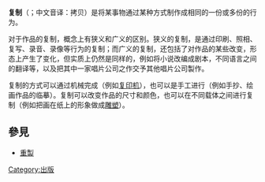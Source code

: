 {{Other uses|克隆 (消歧义)}}
{{unreferenced|time=2017-05-21T01:20:15+00:00}}
{{noteTA
| G1 = IT
| 1 = zh-cn:通过; zh-tw:透過; zh-hk:通過
}}

'''复制'''（{{lang-en|Copying}}；中文音译：拷贝）是将某事物通过某种方式制作成相同的一份或多份的行为。

对于作品的复制，概念上有狭义和广义的区别。狭义的复制，是通过印刷、照相、复写、录音、录像等行为的复制；而广义的复制，还包括了对作品的某些改变，形态上产生了变化，但实质上仍然是同样的，例如将小说改编成剧本，不同语言之间的翻译等，以及把其中一家唱片公司之作交予其他唱片公司製作。

复制的方式可以通过机械完成（例如[[复印机|复印机]]），也可以是手工进行（例如手抄、绘画作品的临摹）。复制可以改变作品的尺寸和颜色，也可以在不同载体之间进行复制（例如把画在纸上的形象做成[[雕塑|雕塑]]）。

==參見==
*[[重製|重製]]

{{Tech-stub}}
[[Category:出版|Category:出版]]
